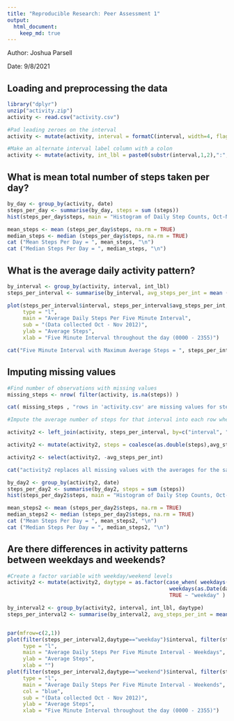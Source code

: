 ```yaml
---
title: "Reproducible Research: Peer Assessment 1"
output: 
  html_document:
    keep_md: true
---
```


Author: Joshua Parsell

Date: 9/8/2021

## Loading and preprocessing the data

```r
library("dplyr")
unzip("activity.zip")
activity <- read.csv("activity.csv")

#Pad leading zeroes on the interval
activity <- mutate(activity, interval = formatC(interval, width=4, flag="0"))

#Make an alternate interval label column with a colon
activity <- mutate(activity, int_lbl = paste0(substr(interval,1,2),":",substr(interval,3,4)))


```


## What is mean total number of steps taken per day?

```r

by_day <- group_by(activity, date)
steps_per_day <- summarise(by_day, steps = sum (steps))
hist(steps_per_day$steps, main = "Histogram of Daily Step Counts, Oct-Nov 2012", labels = TRUE)

mean_steps <- mean (steps_per_day$steps, na.rm = TRUE)
median_steps <- median (steps_per_day$steps, na.rm = TRUE)
cat ("Mean Steps Per Day = ", mean_steps, "\n")
cat ("Median Steps Per Day = ", median_steps, "\n")
```

## What is the average daily activity pattern?

```r
by_interval <- group_by(activity, interval, int_lbl)
steps_per_interval <- summarise(by_interval, avg_steps_per_int = mean (steps, na.rm = TRUE))

plot(steps_per_interval$interval, steps_per_interval$avg_steps_per_int, 
     type = "l", 
     main = "Average Daily Steps Per Five Minute Interval",
     sub = "(Data collected Oct - Nov 2012)",
     ylab = "Average Steps",
     xlab = "Five Minute Interval throughout the day (0000 - 2355)")

cat("Five Minute Interval with Maximum Average Steps = ", steps_per_interval$int_lbl[which.max(steps_per_interval$avg_steps_per_int)])
```

## Imputing missing values

```r
#Find number of observations with missing values
missing_steps <- nrow( filter(activity, is.na(steps)) )

cat( missing_steps , "rows in 'activity.csv' are missing values for steps.\n")

#Impute the average number of steps for that interval into each row where the value is missing

activity2 <- left_join(activity, steps_per_interval, by=c("interval", "int_lbl"))

activity2 <- mutate(activity2, steps = coalesce(as.double(steps),avg_steps_per_int))

activity2 <- select(activity2, -avg_steps_per_int)

cat("activity2 replaces all missing values with the averages for the same interval.\n\n")

by_day2 <- group_by(activity2, date)
steps_per_day2 <- summarise(by_day2, steps = sum (steps))
hist(steps_per_day2$steps, main = "Histogram of Daily Step Counts, Oct-Nov 2012", labels = TRUE)

mean_steps2 <- mean (steps_per_day2$steps, na.rm = TRUE)
median_steps2 <- median (steps_per_day2$steps, na.rm = TRUE)
cat ("Mean Steps Per Day = ", mean_steps2, "\n")
cat ("Median Steps Per Day = ", median_steps2, "\n")

```

## Are there differences in activity patterns between weekdays and weekends?

```r
#Create a factor variable with weekday/weekend levels
activity2 <- mutate(activity2, daytype = as.factor(case_when( weekdays(as.Date(date)) == "Saturday" ~ "weekend", 
                                                    weekdays(as.Date(date)) == "Sunday" ~ "weekend", 
                                                    TRUE ~ "weekday" ) ) )

by_interval2 <- group_by(activity2, interval, int_lbl, daytype)
steps_per_interval2 <- summarise(by_interval2, avg_steps_per_int = mean (steps, na.rm = TRUE))


par(mfrow=c(2,1))
plot(filter(steps_per_interval2,daytype=="weekday")$interval, filter(steps_per_interval2,daytype=="weekday")$avg_steps_per_int, 
     type = "l", 
     main = "Average Daily Steps Per Five Minute Interval - Weekdays",
     ylab = "Average Steps",
     xlab = "")
plot(filter(steps_per_interval2,daytype=="weekend")$interval, filter(steps_per_interval2,daytype=="weekend")$avg_steps_per_int, 
     type = "l", 
     main = "Average Daily Steps Per Five Minute Interval - Weekends",
     col = "blue",
     sub = "(Data collected Oct - Nov 2012)",
     ylab = "Average Steps",
     xlab = "Five Minute Interval throughout the day (0000 - 2355)")

```
